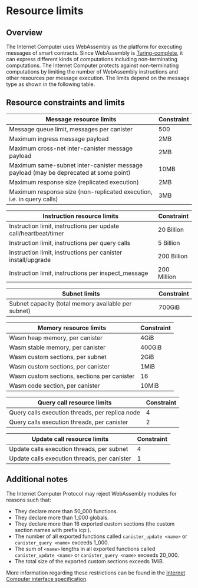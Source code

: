 # Resource limits

## Overview

The Internet Computer uses WebAssembly as the platform for executing messages of smart contracts.
Since WebAssembly is [Turing-complete](https://en.wikipedia.org/wiki/Turing_completeness), it can express different kinds of computations including non-terminating computations.
The Internet Computer protects against non-terminating computations by limiting the number of WebAssembly instructions and other resources per message execution.
The limits depend on the message type as shown in the following table.

## Resource constraints and limits

| Message resource limits                                                              | Constraint  |
| ------------------------------------------------------------------------------------ | ----------- |
| Message queue limit, messages per canister                                           | 500         |
| Maximum ingress message payload                                                      | 2MB         |
| Maximum cross-net inter-canister message payload                                     | 2MB         |
| Maximum same-subnet inter-canister message payload (may be deprecated at some point) | 10MB        |
| Maximum response size (replicated execution)                                         | 2MB         |
| Maximum response size (non-replicated execution, i.e. in query calls)                | 3MB         |

| Instruction resource limits                                                          | Constraint  |
| ------------------------------------------------------------------------------------ | ----------- |
| Instruction limit, instructions per update call/heartbeat/timer                      | 20 Billion  |
| Instruction limit, instructions per query calls                                      | 5 Billion   |
| Instruction limit, instructions per canister install/upgrade                         | 200 Billion |
| Instruction limit, instructions per inspect_message                                  | 200 Million |

| Subnet limits                                                                        | Constraint  |
| ------------------------------------------------------------------------------------ | ----------- |
| Subnet capacity (total memory available per subnet)                                  | 700GiB      |

| Memory resource limits                                                               | Constraint  |
| ------------------------------------------------------------------------------------ | ----------- |
| Wasm heap memory, per canister                                                       | 4GiB        |
| Wasm stable memory, per canister                                                     | 400GiB      |
| Wasm custom sections, per subnet                                                     | 2GiB        |
| Wasm custom sections, per canister                                                   | 1MiB        |
| Wasm custom sections, sections per canister                                          | 16          |
| Wasm code section, per canister                                                      | 10MiB       |

| Query call resource limits                                                           | Constraint  |
| ------------------------------------------------------------------------------------ | ----------- |
| Query calls execution threads, per replica node                                      | 4           |
| Query calls execution threads, per canister                                          | 2           |

| Update call resource limits                                                          | Constraint  |
| ------------------------------------------------------------------------------------ | ----------- |
| Update calls execution threads, per subnet                                           | 4           |
| Update calls execution threads, per canister                                         | 1           |

## Additional notes

The Internet Computer Protocol may reject WebAssembly modules for reasons such that:

- They declare more than 50_000 functions.
- They declare more than 1_000 globals.
- They declare more than 16 exported custom sections (the custom section names with prefix icp:).
- The number of all exported functions called `canister_update <name>` or `canister_query <name>` exceeds 1_000.
- The sum of `<name>` lengths in all exported functions called `canister_update <name>` or `canister_query <name>` exceeds 20_000.
- The total size of the exported custom sections exceeds 1MiB.

More information regarding these restrictions can be found in the [Internet Computer interface specification](https://internetcomputer.org/docs/current/references/ic-interface-spec/#system-api-module).
